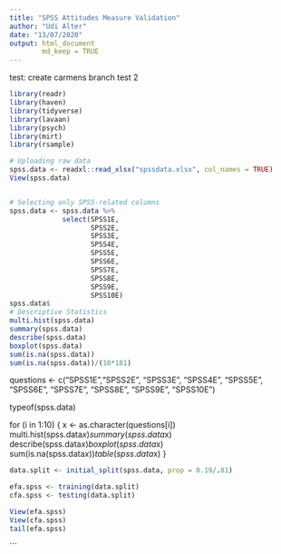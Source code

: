 ```yaml
---
title: "SPSS Attitudes Measure Validation"
author: "Udi Alter"
date: "13/07/2020"
output: html_document
        md_keep = TRUE
---
```

test: create carmens branch
test 2
```r
library(readr)
library(haven)
library(tidyverse)
library(lavaan)
library(psych)
library(mirt)
library(rsample)

```



```r

# Uploading raw data
spss.data <- readxl::read_xlsx("spssdata.xlsx", col_names = TRUE)
View(spss.data)


# Selecting only SPSS-related columns
spss.data <- spss.data %>% 
             select(SPSS1E,
                    SPSS2E,
                    SPSS3E,
                    SPSS4E,
                    SPSS5E,
                    SPSS6E,
                    SPSS7E,
                    SPSS8E,
                    SPSS9E,
                    SPSS10E)
spss.data$
# Descriptive Statistics
multi.hist(spss.data) 
summary(spss.data)
describe(spss.data)
boxplot(spss.data)
sum(is.na(spss.data))
sum(is.na(spss.data))/(10*181)
```

questions <- c("SPSS1E","SPSS2E", "SPSS3E", "SPSS4E", "SPSS5E", "SPSS6E", "SPSS7E", "SPSS8E", "SPSS9E", "SPSS10E")


typeof(spss.data)


for (i in 1:10) {
                       x <- as.character(questions[i])
                       multi.hist(spss.data$x) 
                       summary(spss.data$x)
                       describe(spss.data$x)
                       boxplot(spss.data$x)
                       sum(is.na(spss.data$x))
                       table(spss.data$x)
                      }

```r

data.split <- initial_split(spss.data, prop = 0.19/.81)

efa.spss <- training(data.split)
cfa.spss <- testing(data.split)

View(efa.spss)
View(cfa.spss)
tail(efa.spss)

```



```
